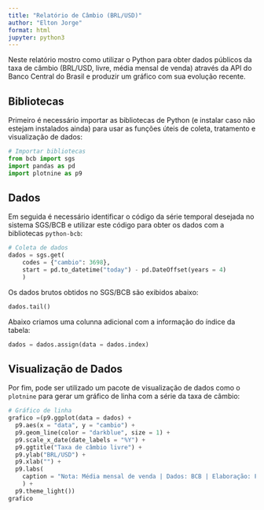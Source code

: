 ```yaml
---
title: "Relatório de Câmbio (BRL/USD)"
author: "Elton Jorge"
format: html
jupyter: python3
---
```


Neste relatório mostro como utilizar o Python para obter dados públicos da taxa de câmbio (BRL/USD, livre, média mensal de venda) através da API do Banco Central do Brasil e produzir um gráfico com sua evolução recente.

## Bibliotecas

Primeiro é necessário importar as bibliotecas de Python (e instalar caso não estejam instalados ainda) para usar as funções úteis de coleta, tratamento e visualização de dados:

```python
# Importar bibliotecas
from bcb import sgs
import pandas as pd
import plotnine as p9
```

## Dados

Em seguida é necessário identificar o código da série temporal desejada no sistema SGS/BCB e utilizar este código para obter os dados com a bibliotecas `python-bcb`:

```python
# Coleta de dados
dados = sgs.get(
    codes = {"cambio": 3698},
    start = pd.to_datetime("today") - pd.DateOffset(years = 4)
    )
```

Os dados brutos obtidos no SGS/BCB são exibidos abaixo:

```python
dados.tail()
```

Abaixo criamos uma colunna adicional com a informação do índice da tabela:

```python
dados = dados.assign(data = dados.index)
```

## Visualização de Dados

Por fim, pode ser utilizado um pacote de visualização de dados como o `plotnine` para gerar um gráfico de linha com a série da taxa de câmbio:

```python
# Gráfico de linha
grafico =(p9.ggplot(data = dados) +
  p9.aes(x = "data", y = "cambio") +
  p9.geom_line(color = "darkblue", size = 1) +
  p9.scale_x_date(date_labels = "%Y") +
  p9.ggtitle("Taxa de câmbio livre") +
  p9.ylab("BRL/USD") +
  p9.xlab("") +
  p9.labs(
    caption = "Nota: Média mensal de venda | Dados: BCB | Elaboração: Fernando da Silva e elton jorge"
    ) +
  p9.theme_light())
grafico
```


